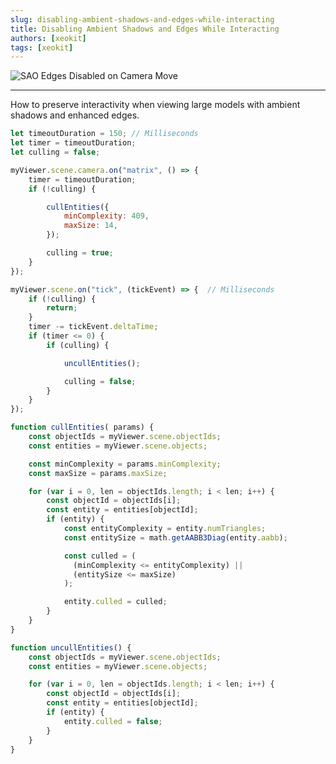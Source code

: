 ```yaml
---
slug: disabling-ambient-shadows-and-edges-while-interacting
title: Disabling Ambient Shadows and Edges While Interacting
authors: [xeokit]
tags: [xeokit]
---
```


![SAO Edges Disabled on Camera Move](saoEdgesDisableonCameraMove.gif)

---

How to preserve interactivity when viewing large models with ambient shadows and enhanced edges.

```js
let timeoutDuration = 150; // Milliseconds
let timer = timeoutDuration;
let culling = false;

myViewer.scene.camera.on("matrix", () => {
    timer = timeoutDuration;
    if (!culling) {

        cullEntities({
            minComplexity: 409,
            maxSize: 14,
        });

        culling = true;
    }
});

myViewer.scene.on("tick", (tickEvent) => {  // Milliseconds
    if (!culling) {
        return;
    }
    timer -= tickEvent.deltaTime;
    if (timer <= 0) {
        if (culling) {

            uncullEntities();

            culling = false;
        }
    }
});

function cullEntities( params) {
    const objectIds = myViewer.scene.objectIds;
    const entities = myViewer.scene.objects;

    const minComplexity = params.minComplexity;
    const maxSize = params.maxSize;

    for (var i = 0, len = objectIds.length; i < len; i++) {
        const objectId = objectIds[i];
        const entity = entities[objectId];
        if (entity) {
            const entityComplexity = entity.numTriangles;
            const entitySize = math.getAABB3Diag(entity.aabb);

            const culled = (
              (minComplexity <= entityComplexity) ||
              (entitySize <= maxSize)
            );

            entity.culled = culled;
        }
    }
}

function uncullEntities() {
    const objectIds = myViewer.scene.objectIds;
    const entities = myViewer.scene.objects;

    for (var i = 0, len = objectIds.length; i < len; i++) {
        const objectId = objectIds[i];
        const entity = entities[objectId];
        if (entity) {
            entity.culled = false;
        }
    }
}
```
